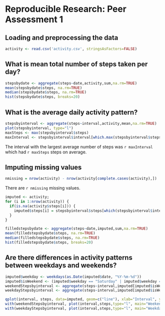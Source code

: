 Reproducible Research: Peer Assessment 1
=========================================

## Loading and preprocessing the data

```r
activity <- read.csv('activity.csv', stringsAsFactors=FALSE)
```

## What is mean total number of steps taken per day?
```r
stepsbydate <- aggregate(steps~date,activity,sum,na.rm=TRUE)
mean(stepsbydate$steps, na.rm=TRUE)
median(stepsbydate$steps, na.rm=TRUE)
hist(stepsbydate$steps, breaks=20)
```


## What is the average daily activity pattern?
```r
stepsbyinterval <- aggregate(steps~interval,activity,mean,na.rm=TRUE)
plot(stepsbyinterval, type="l")
maxSteps <- max(stepsbyinterval$steps)
maxInterval <- stepsbyinterval$interval[which.max(stepsbyinterval$steps)]
```
The interval with the largest average number of steps was `r maxInterval` which had `r maxSteps` steps on average.

## Imputing missing values
```r
nmissing = nrow(activity) - nrow(activity[complete.cases(activity),])
```
There are `r nmissing` missing values.
```r
imputed <- activity;
for (i in 1:nrow(activity)) {
  if(is.na(activity$steps[i])) {
    imputed$steps[i] = stepsbyinterval$steps[which(stepsbyinterval$interval == activity$interval[i])]
  }
}

filledstepsbydate <- aggregate(steps~date,imputed,sum,na.rm=TRUE)
mean(filledstepsbydate$steps, na.rm=TRUE)
median(filledstepsbydate$steps, na.rm=TRUE)
hist(filledstepsbydate$steps, breaks=20)
```
## Are there differences in activity patterns between weekdays and weekends?
```r
imputed$weekday <- weekdays(as.Date(imputed$date, "%Y-%m-%d"))
imputed$isWeekend <- (imputed$weekday == "Saturday" | imputed$weekday == "Sunday")
weekendStepsbyinterval <- aggregate(steps~interval,imputed[imputed$isWeekend == TRUE,],mean)
weekdayStepsbyinterval <- aggregate(steps~interval,imputed[imputed$isWeekend == FALSE,],mean)

qplot(interval, steps, data=imputed, geom=c("line"), xlab="Interval", ylab="Steps", main="Activity patterns weekend and weekdays", fill=isWeekend)
with(weekendStepsbyinterval, plot(interval,steps,type="l", main="Weekend average steps"))
with(weekdayStepsbyinterval, plot(interval,steps,type="l", main="Weekday average steps"))
```